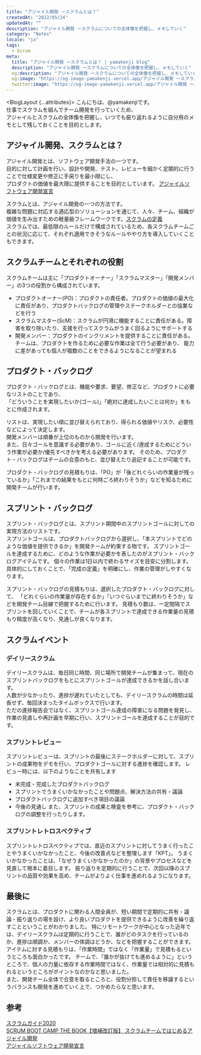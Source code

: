 ```yaml
---
title: "アジャイル開発 ースクラムとは？"
createdAt: "2022/05/24"
updatedAt: ""
description: "アジャイル開発 ースクラムについての全体像を把握し、メモしていく"
category: "Notes"
locale: "ja"
tags:
  - Scrum
meta:
  title: "アジャイル開発 ースクラムとは？ | yamakenji blog"
  description: "アジャイル開発 ースクラムについての全体像を把握し、メモしていく"
  og:description: "アジャイル開発 ースクラムについての全体像を把握し、メモしていく"
  og:image: "https://og-image-yamakenji.vercel.app/アジャイル開発 ースクラムとは？.png"
  twitter:image: "https://og-image-yamakenji.vercel.app/アジャイル開発 ースクラムとは？.png"
---
```


<BlogLayout {...attributes}>
  こんにちは、@yamakenjiです。  
  仕事でスクラムを組んでチーム開発を行っていくため、  
  アジャイルとスクラムの全体像を把握し、いつでも振り返れるように自分用のメモとして残しておくことを目的とします。

  ## アジャイル開発、スクラムとは？
  アジャイル開発とは、ソフトウェア開発手法の一つです。  
  目的に対して計画を行い、設計や開発、テスト、レビューを細かく定期的に行うことで仕様変更や修正に手戻りを最小限にし、  
  プロダクトの価値を最大限に提供することを目的としています。
  [アジャイルソフトウェア開発宣言](http://agilemanifesto.org/iso/ja/manifesto.html)

  スクラムとは、アジャイル開発の一つの方法です。  
  複雑な問題に対応する適応型のソリューションを通じて、⼈々、チーム、組織が価値を⽣み出すための軽量級フレームワークです。[スクラムの定義](https://scrumguides.org/docs/scrumguide/v2020/2020-Scrum-Guide-Japanese.pdf)  
  スクラムでは、最低限のルールだけで構成されているため、各スクラムチームごとの状況に応じて、それぞれ適用できそうなルールややり方を導入していくこともできます。

  ## スクラムチームとそれぞれの役割
  スクラムチームは主に「プロダクトオーナー」「スクラムマスター」「開発メンバー」の3つの役割から構成されています。

  * プロダクトオーナー(PO)：プロダクトの責任者。プロダクトの価値の最大化に責任があり、プロダクトバックログの管理やステークホルダーとの協業などを行う
  * スクラムマスター(ScM)：スクラムが円滑に機能することに責任がある。障害を取り除いたり、支援を行ってスクラムがうまく回るようにサポートする
  * 開発メンバー：プロダクトのインクリメントを提供することに責任がある。チームは、プロダクトを作るために必要な作業は全て行う必要があり、
  能力に差があっても個人が複数のことをできるようになることが望まれる

  ## プロダクト・バックログ
  プロダクト・バックログとは、機能や要求、要望、修正など、プロダクトに必要なリストのことであり、  
  「どういうことを実現したいか(ゴール)」「絶対に達成したいことは何か」をもとに作成されます。

  リストは、実現したい順に並び替えられており、得られる価値やリスク、必要性などによって決定します。  
  開発メンバーは順番が上位のものから開発を行います。  
  また、日々ゴールを意識する必要があり、ゴールに近く/達成するためにどういう作業が必要か/優先すべきかを考える必要があります。
  そのため、プロダクト・バックログはチームの合意のもと、並び替えたり追記することが可能です。

  プロダクト・バックログの見積もりは、「PO」が「後どれぐらいの作業量が残っているか」「これまでの結果をもとに何時ごろ終わりそうか」などを知るために開発チームが行います。

  ## スプリント・バックログ
  スプリント・バックログとは、スプリント期間中のスプリントゴールに対しての実現方法のリストです。  
  スプリントゴールは、プロダクトバックログから選択し、「本スプリントでどのような価値を提供できるか」を開発チームが約束する物です。
  スプリントゴールを達成するために、どのような作業が必要かを表したのがスプリント・バックログアイテムです。
  個々の作業は1日以内で終わるサイズを目安に分割します。具体的にしておくことで、「完成の定義」を明確にし、作業の管理がしやすくなります。 

  スプリント・バックログの見積もりは、選択したプロダクト・バックログに対して、
  「どれぐらいの作業量が存在するか」「いつぐらいまでに終わりそうか」などを開発チーム目線で把握するために行います。
  見積もり数は、一定間隔でスプリントを回していくことで、チームが各スプリントで達成できる作業量の見積もり精度が高くなり、見通しが良くなります。 

  ## スクラムイベント
  ### デイリースクラム
  デイリースクラムは、毎日同じ時間、同じ場所で開発チームが集まって、現在のスプリントバックログをもとにスプリントゴールが達成できるかを話し合います。  
  人数が少なかったり、進捗が遅れていたとしても、デイリースクラムの時間は延長せず、毎回決まったタイムボックスで行います。  
  ただの進捗報告会ではなく、スプリントゴール達成の障害になる問題を発見し、作業の見直しや再計画を早期に行い、スプリントゴールを達成することが目的です。  

  ### スプリントレビュー
  スプリントレビューは、スプリントの最後にステークホルダーに対して、スプリントの成果物をデモを行い、プロダクトゴールに対する進捗を確認します。
  レビュー時には、以下のようなことを共有します  
  * 未完成・完成したプロダクトバックログ
  * スプリントでうまくいかなかったことや問題点、解決方法の共有・議論
  * プロダクトバックログに追加すべき項目の議論
  * 今後の見通し
  また、スプリントの成果と検査を参考に、プロダクト・バックログの調整を行ったりします。

  ### スプリントレトロスペクティブ
  スプリントレトロスペクティブでは、直近のスプリントに対してうまく行ったことやうまくいかなかったこと、今後の改善点などを整理します「KPT」。
  うまくいかなかったことは、「なぜうまくいかなかったのか」の背景やプロセスなどを見直して根本に着目します。
  振り返りを定期的に行うことで、次回以降のスプリントの品質や効果を高め、チームがよりよく仕事を進めれるようになります。

## 最後に
スクラムとは、プロダクトに関わる人間全員が、短い期間で定期的に共有・議論・振り返りの場を設け、より良いプロダクトを提供できるように改善を繰り返すことということがわかりました。
特にリモートワークが中心となった近年では、デイリースクラムは定期的に行うことで、誰がどのタスクを行っているのか、進捗は順調か、メンバーの体調はどうか、などを把握することができます。  
アイテムに対する見積もりは、「作業時間」ではなく「作業量」で見積もるというところも面白かったです。
チームで、「誰かが抜けても進めるように」というところで、個人の力量に依存する作業時間ではなく、作業量では相対的に見積もれるというところがポイントなのかなと思いました。  
また、開発チーム全体で合意を取るところと、役割分担して責任を移譲するというバランスも開発を進めていく上で、つかめたらなと思います。

## 参考
[スクラムガイド2020](https://scrumguides.org/docs/scrumguide/v2020/2020-Scrum-Guide-Japanese.pdf)  
[SCRUM BOOT CAMP THE BOOK【増補改訂版】 スクラムチームではじめるアジャイル開発](https://www.shoeisha.co.jp/book/detail/9784798167282)  
[アジャイルソフトウェア開発宣言](http://agilemanifesto.org/iso/ja/manifesto.html)

</BlogLayout>